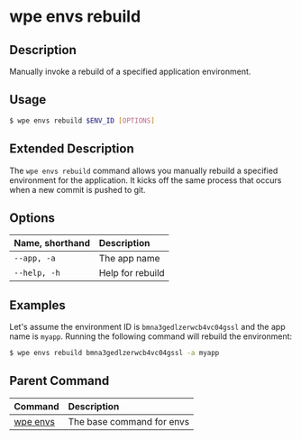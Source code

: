 # wpe envs rebuild

## Description

Manually invoke a rebuild of a specified application environment.

## Usage

```bash
$ wpe envs rebuild $ENV_ID [OPTIONS]
```

## Extended Description

The `wpe envs rebuild` command allows you manually rebuild a specified environment for the application. It kicks off the same process that occurs when a new commit is pushed to git.

## Options

| Name, shorthand | Description      |
| :-------------- | :--------------- |
| `--app, -a`     | The app name     |
| `--help, -h`    | Help for rebuild |

## Examples

Let's assume the environment ID is `bmna3gedlzerwcb4vc04gssl` and the app name is `myapp`. Running the following command will rebuild the environment:

```bash
$ wpe envs rebuild bmna3gedlzerwcb4vc04gssl -a myapp
```

## Parent Command

| Command            | Description               |
| :----------------- | :------------------------ |
| [wpe envs](../envs) | The base command for envs |
